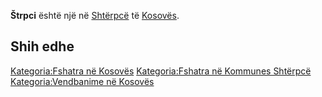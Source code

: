 {{Fshat në 
 | Emri                = Štrpci
 | EmriAlt                = 
 | NAME_SHORT_FORM=      
 | NAME_GENERIC=      
 | NAME_SORT_NAME_RO=      STRPCI
 | FULL_NAME_RO = Štrpci
 | FULL_NAME_ND_RO=Strpci
 | SORT_NAME_RG=STRPCI
 | FULL_NAME_RG=Štrpci
 | FULL_NAME_ND_RG=Strpci
 | SRP_NAME_SHORT_FORM=      
 | SRP_NAME_GENERIC=      
 | SRP_NAME_SORT_NAME_RO=      
 | SRP_FULL_NAME_RO = 
 | SRP_FULL_NAME_ND_RO=
 | SRP_SORT_NAME_RG=
 | SRP_FULL_NAME_RG=
 | SRP_FULL_NAME_ND_RG=
 | Emri (Rasa dhanore) = 
 | Figura              = 
 | Shteti              = Kosovo
 | Komuna              = Shtërpcë
 | Kodi postar         = 
 | Sipërfaqja          = 

 | Popullsia           = 

 | Regj. i popullsisë  = 
 | Dend. e popullsisë  = 
 | Faqja zyrtare       = 
 <!--- Koordinatat ----> 
 | Gjerësia            = 42.233333
 | Gjatësia            = 21
 | Lartësia            = 
}}
'''Štrpci''' është një [[]] në [[Shtërpcë]] të [[Kosovës]].

<!-- == Gjeografia == -->
<!-- == Historia == -->
<!-- == Demografia == -->
== Shih edhe ==
{{Komuna Shtërpcë}}
{{Kosovo-Administrata-Cung}}

[[Kategoria:Fshatra në Kosovës]]
[[Kategoria:Fshatra në Kommunes Shtërpcë]]
[[Kategoria:Vendbanime në Kosovës]]